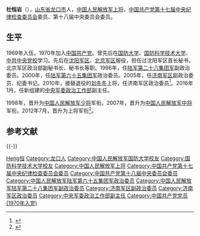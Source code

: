'''杜恒岩'''（{{bd|1951年|7月|catIdx=D}}），[[山东省|山东省]][[龙口市|龙口市]]人，[[中国人民解放军上将|中国人民解放军上将]]，[[中国共产党第十七届中央纪律检查委员会|中国共产党第十七届中央纪律检查委员会]]委员、第十八届中央委员会委员。

==生平==
1969年入伍，1970年加入[[中国共产党|中国共产党]]。曾先后在[[中国人民解放军国防大学|国防大学]]、[[中国人民解放军国防科学技术大学|国防科学技术大学]]、[[中共中央党校|中共中央党校]]学习。先后在[[沈阳军区|沈阳军区]]、[[北京军区|北京军区]]服役，担任过沈阳军区首长秘书，北京军区政治部副秘书长、秘书长等职。1996年，任[[中国人民解放军陆军第二十八集团军|陆军第二十八集团军]]副政治委员。2000年，任[[中国人民解放军陆军第六十五集团军|陆军第六十五集团军]]政治委员。2005年，任[[济南军区|济南军区]]副政治委员、纪委书记。2010年，接替退役的[[刘冬冬|刘冬冬]]上将，任济南军区政治委员<ref>{{cite web|url=http://news.sina.com.cn/s/2010-07-10/040617783555s.shtml|title=杜恒岩任济南军区政委|accessdate=2010-07-10|publisher=新浪网|archive-date=2019-08-12|archive-url=https://web.archive.org/web/20190812075653/http://news.sina.com.cn/s/2010-07-10/040617783555s.shtml|dead-url=no}}</ref>。2016年1月，任新组建的[[中央军委政治工作部|中央军委政治工作部]]副主任。

1998年，晋升为[[中国人民解放军少将|中国人民解放军少将]]军衔。2007年，晋升为[[中国人民解放军中将|中国人民解放军中将]]军衔。2012年7月，晋升为上将军衔<ref>{{cite news|title=中央军委举行晋升上将军衔警衔仪式 |url=http://news.mod.gov.cn/headlines/2012-07/31/content_4387963.htm |accessdate=2012-07-31 |newspaper=中华人民共和国国防部 |deadurl=yes |archiveurl=https://web.archive.org/web/20120801014045/http://news.mod.gov.cn/headlines/2012-07/31/content_4387963.htm |archivedate=2012-08-01 }}</ref>。

== 参考文献 ==
{{reflist}}

{{-}}
{{start box}}
{{s-mil|pla}}
{{s-before|[[刘冬冬|刘冬冬]]}}
{{s-title|[[中国人民解放军济南军区|中国人民解放军济南军区]]政治委员|2010年7月—2016年1月}}
{{s-none|机构撤销}}
{{end box}}

{{中国人民解放军上将/2012}}

{{DEFAULTSORT:Du杜}}
[[Category:杜姓|Heng恒]]
[[Category:龙口人|Category:龙口人]]
[[Category:中国人民解放军国防大学校友|Category:中国人民解放军国防大学校友]]
[[Category:国防科学技术大学校友|Category:国防科学技术大学校友]]
[[Category:中国人民解放军上将|Category:中国人民解放军上将]]
[[Category:中国共产党第十七届中央纪律检查委员会委员|Category:中国共产党第十七届中央纪律检查委员会委员]]
[[Category:中国共产党第十八届中央委员会委员|Category:中国共产党第十八届中央委员会委员]]
[[Category:中国人民解放军陆军第六十五集团军政治委员|Category:中国人民解放军陆军第六十五集团军政治委员]]
[[Category:中国人民解放军陆军第二十八集团军副政治委员|Category:中国人民解放军陆军第二十八集团军副政治委员]]
[[Category:济南军区副政治委员|Category:济南军区副政治委员]]
[[Category:济南军区政治委员|Category:济南军区政治委员]]
[[Category:中央军委政治工作部副主任|Category:中央军委政治工作部副主任]]
[[Category:中国共产党党员_(1970年入党)|Category:中国共产党党员 (1970年入党)]]